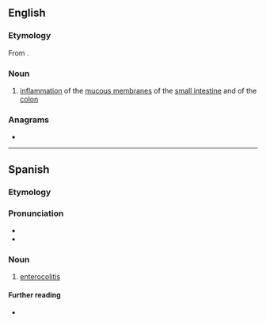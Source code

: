 ==English==

===Etymology===
From {{affix|en|entero-|colitis}}.

===Noun===
{{en-noun|-|enterocolitides}}

# {{lb|en|medicine}} [[inflammation]] of the [[mucous membrane]]s of the [[small intestine]] and of the [[colon]]

===Anagrams===
* {{anagrams|en|a=ceeiilnoorstt|coloenteritis}}

----

==Spanish==

===Etymology===
{{prefix|es|entero|colitis}}

===Pronunciation===
{{es-IPA}}
* {{rhymes|es|itis}}
* {{hyph|es|en|te|ro|co|li|tis}}

===Noun===
{{es-noun|f|-}}

# {{lb|es|pathology}} [[#English|enterocolitis]]

====Further reading====
* {{R:es:DRAE}}